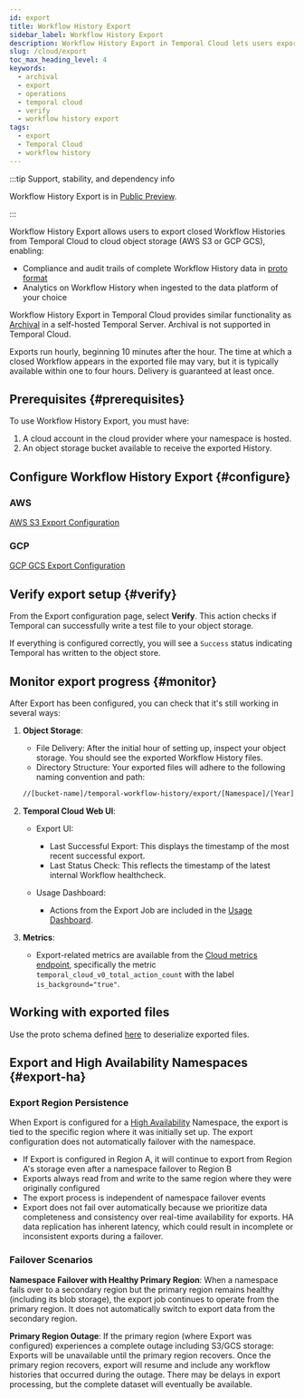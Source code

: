 ```yaml
---
id: export
title: Workflow History Export
sidebar_label: Workflow History Export
description: Workflow History Export in Temporal Cloud lets users export Closed Workflow Histories to an object storage for compliance and analytics. Configure via Cloud UI or tcld.
slug: /cloud/export
toc_max_heading_level: 4
keywords:
  - archival
  - export
  - operations
  - temporal cloud
  - verify
  - workflow history export
tags:
  - export
  - Temporal Cloud
  - workflow history
---
```


:::tip Support, stability, and dependency info

Workflow History Export is in [Public Preview](/evaluate/development-production-features/release-stages#public-preview).

:::

Workflow History Export allows users to export closed Workflow Histories from Temporal Cloud to cloud object storage (AWS S3 or GCP GCS), enabling:

- Compliance and audit trails of complete Workflow History data in [proto format](https://github.com/temporalio/api/blob/master/temporal/api/export/v1/message.proto)
- Analytics on Workflow History when ingested to the data platform of your choice

Workflow History Export in Temporal Cloud provides similar functionality as [Archival](/self-hosted-guide/archival) in a self-hosted Temporal Server. 
Archival is not supported in Temporal Cloud.

Exports run hourly, beginning 10 minutes after the hour. 
The time at which a closed Workflow appears in the exported file may vary, but it is typically available within one to four hours. 
Delivery is guaranteed at least once.


## Prerequisites {#prerequisites}

To use Workflow History Export, you must have:

1. A cloud account in the cloud provider where your namespace is hosted.
2. An object storage bucket available to receive the exported History.

## Configure Workflow History Export {#configure}

### AWS

[AWS S3 Export Configuration](/cloud/export/aws-export-s3)

### GCP

[GCP GCS Export Configuration](/cloud/export/gcp-export-gcs)

## Verify export setup {#verify}

From the Export configuration page, select **Verify**.
This action checks if Temporal can successfully write a test file to your object storage.

If everything is configured correctly, you will see a `Success` status indicating Temporal has written to the object store.

## Monitor export progress {#monitor}

After Export has been configured, you can check that it's still working in several ways:

1. **Object Storage**:

   - File Delivery: After the initial hour of setting up, inspect your object storage.
     You should see the exported Workflow History files.
   - Directory Structure: Your exported files will adhere to the following naming convention and path:

   ```bash
   //[bucket-name]/temporal-workflow-history/export/[Namespace]/[Year]/[Month]/[Day]/[Hour]/[Minute]/
   ```   

2. **Temporal Cloud Web UI**:

   - Export UI:

      - Last Successful Export: This displays the timestamp of the most recent successful export.
      - Last Status Check: This reflects the timestamp of the latest internal Workflow healthcheck.

   - Usage Dashboard:
      - Actions from the Export Job are included in the [Usage Dashboard](/cloud/billing-and-cost).

3. **Metrics**:
   - Export-related metrics are available from the [Cloud metrics endpoint](/cloud/metrics/), specifically the metric `temporal_cloud_v0_total_action_count` with the label `is_background="true"`.

## Working with exported files

Use the proto schema defined [here](https://github.com/temporalio/api/blob/master/temporal/api/export/v1/message.proto) to deserialize exported files.

## Export and High Availability Namespaces {#export-ha}

### Export Region Persistence

When Export is configured for a [High Availability](/cloud/high-availability) Namespace, the export is tied to the specific region where it was initially set up. The export configuration does not automatically failover with the namespace.

- If Export is configured in Region A, it will continue to export from Region A's storage even after a namespace failover to Region B
- Exports always read from and write to the same region where they were originally configured
- The export process is independent of namespace failover events
- Export does not fail over automatically because we prioritize data completeness and consistency over real-time availability for exports. HA data replication has inherent latency, which could result in incomplete or inconsistent exports during a failover.

### Failover Scenarios

**Namespace Failover with Healthy Primary Region**: When a namespace fails over to a secondary region but the primary region remains healthy (including its blob storage), the export job continues to operate from the primary region. It does not automatically switch to export data from the secondary region.

**Primary Region Outage**: If the primary region (where Export was configured) experiences a complete outage including S3/GCS storage: Exports will be unavailable until the primary region recovers. Once the primary region recovers, export will resume and include any workflow histories that occurred during the outage. There may be delays in export processing, but the complete dataset will eventually be available.
